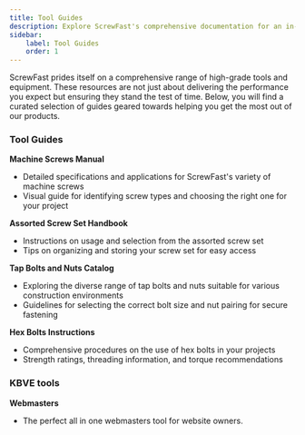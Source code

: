 ```yaml
---
title: Tool Guides
description: Explore ScrewFast's comprehensive documentation for an in-depth look at our premium tools and construction services.
sidebar:
    label: Tool Guides
    order: 1
---
```



ScrewFast prides itself on a comprehensive range of high-grade tools and equipment. These resources are not just about delivering the performance you expect but ensuring they stand the test of time. Below, you will find a curated selection of guides geared towards helping you get the most out of our products.

### Tool Guides

**Machine Screws Manual**

-   Detailed specifications and applications for ScrewFast's variety of machine screws
-   Visual guide for identifying screw types and choosing the right one for your project

**Assorted Screw Set Handbook**

-   Instructions on usage and selection from the assorted screw set
-   Tips on organizing and storing your screw set for easy access

**Tap Bolts and Nuts Catalog**

-   Exploring the diverse range of tap bolts and nuts suitable for various construction environments
-   Guidelines for selecting the correct bolt size and nut pairing for secure fastening

**Hex Bolts Instructions**

-   Comprehensive procedures on the use of hex bolts in your projects
-   Strength ratings, threading information, and torque recommendations

### KBVE tools

**Webmasters**

-   The perfect all in one webmasters tool for website owners.

